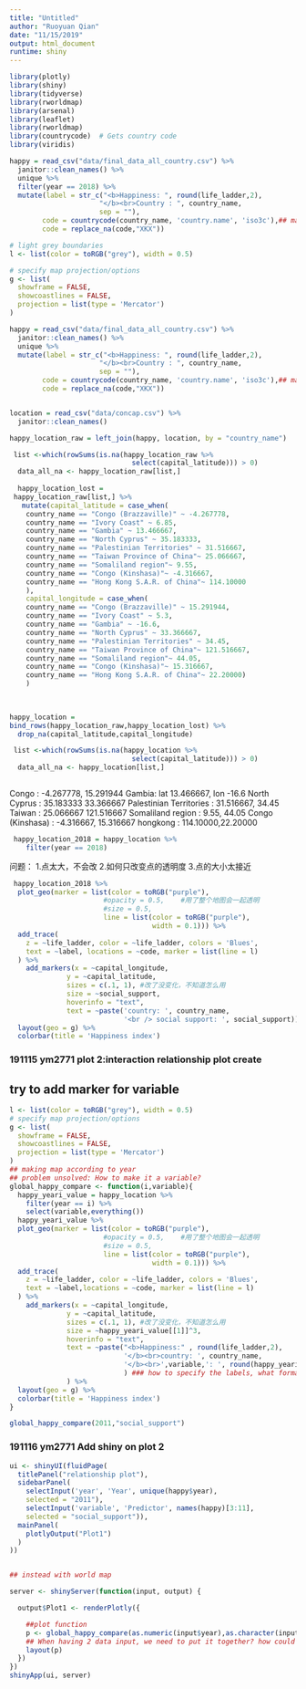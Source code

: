 ```yaml
---
title: "Untitled"
author: "Ruoyuan Qian"
date: "11/15/2019"
output: html_document
runtime: shiny
---
```


```r
library(plotly)
library(shiny)
library(tidyverse)
library(rworldmap)
library(arsenal)
library(leaflet)
library(rworldmap) 
library(countrycode)  # Gets country code 
library(viridis)
```

```r
happy = read_csv("data/final_data_all_country.csv") %>% 
  janitor::clean_names() %>% 
  unique %>% 
  filter(year == 2018) %>% 
  mutate(label = str_c("<b>Happiness: ", round(life_ladder,2), 
                      "</b><br>Country : ", country_name,
                      sep = ""),
        code = countrycode(country_name, 'country.name', 'iso3c'),## match code
        code = replace_na(code,"XKX"))

# light grey boundaries
l <- list(color = toRGB("grey"), width = 0.5)

# specify map projection/options
g <- list(
  showframe = FALSE,
  showcoastlines = FALSE,
  projection = list(type = 'Mercator')
)


```


```r
happy = read_csv("data/final_data_all_country.csv") %>% 
  janitor::clean_names() %>% 
  unique %>% 
  mutate(label = str_c("<b>Happiness: ", round(life_ladder,2), 
                      "</b><br>Country : ", country_name,
                      sep = ""),
        code = countrycode(country_name, 'country.name', 'iso3c'),## match code
        code = replace_na(code,"XKX"))


location = read_csv("data/concap.csv") %>% 
  janitor::clean_names() 

happy_location_raw = left_join(happy, location, by = "country_name")

 list <-which(rowSums(is.na(happy_location_raw %>% 
                              select(capital_latitude))) > 0)
  data_all_na <- happy_location_raw[list,] 
 
  happy_location_lost =  
 happy_location_raw[list,] %>% 
   mutate(capital_latitude = case_when(
    country_name == "Congo (Brazzaville)" ~ -4.267778,
    country_name == "Ivory Coast" ~ 6.85,
    country_name == "Gambia" ~ 13.466667,
    country_name == "North Cyprus" ~ 35.183333,
    country_name == "Palestinian Territories" ~ 31.516667,
    country_name == "Taiwan Province of China"~ 25.066667,
    country_name == "Somaliland region"~ 9.55,
    country_name == "Congo (Kinshasa)"~ -4.316667,
    country_name == "Hong Kong S.A.R. of China"~ 114.10000
    ),
    capital_longitude = case_when(
    country_name == "Congo (Brazzaville)" ~ 15.291944,
    country_name == "Ivory Coast" ~ 5.3,
    country_name == "Gambia" ~ -16.6,
    country_name == "North Cyprus" ~ 33.366667,
    country_name == "Palestinian Territories" ~ 34.45,
    country_name == "Taiwan Province of China"~ 121.516667,
    country_name == "Somaliland region"~ 44.05,
    country_name == "Congo (Kinshasa)"~ 15.316667,
    country_name == "Hong Kong S.A.R. of China"~ 22.20000)
    ) 
  

    
happy_location = 
bind_rows(happy_location_raw,happy_location_lost) %>% 
  drop_na(capital_latitude,capital_longitude)

 list <-which(rowSums(is.na(happy_location %>% 
                              select(capital_latitude))) > 0)
  data_all_na <- happy_location[list,]
  
```
Congo : -4.267778, 15.291944
Gambia: lat 13.466667,   lon -16.6
North Cyprus : 35.183333  33.366667
Palestinian Territories : 31.516667, 34.45
Taiwan : 25.066667 121.516667
Somaliland region : 9.55, 44.05
Congo (Kinshasa) : -4.316667, 15.316667
hongkong : 114.10000,22.20000
```r
 happy_location_2018 = happy_location %>% 
    filter(year == 2018)

```

问题：
1.点太大，不会改
2.如何只改变点的透明度
3.点的大小太接近
```r
 happy_location_2018 %>%
  plot_geo(marker = list(color = toRGB("purple"),
                       #opacity = 0.5,    #用了整个地图会一起透明
                       #size = 0.5,
                       line = list(color = toRGB("purple"),
                                   width = 0.1))) %>%  
  add_trace(
    z = ~life_ladder, color = ~life_ladder, colors = 'Blues',
    text = ~label, locations = ~code, marker = list(line = l)
  ) %>%
    add_markers(x = ~capital_longitude,
              y = ~capital_latitude,
              sizes = c(.1, 1), #改了没变化，不知道怎么用
              size = ~social_support,
              hoverinfo = "text",
              text = ~paste('country: ', country_name,
                            '<br /> social support: ', social_support)) %>%
  layout(geo = g) %>% 
  colorbar(title = 'Happiness index') 

```



### 191115 ym2771 plot 2:interaction relationship plot create

## try to add marker for variable
```r
l <- list(color = toRGB("grey"), width = 0.5)
# specify map projection/options
g <- list(
  showframe = FALSE,
  showcoastlines = FALSE,
  projection = list(type = 'Mercator')
)
## making map according to year
## problem unsolved: How to make it a variable?
global_happy_compare <- function(i,variable){
  happy_yeari_value = happy_location %>% 
    filter(year == i) %>% 
    select(variable,everything())
  happy_yeari_value %>%
  plot_geo(marker = list(color = toRGB("purple"),
                       #opacity = 0.5,    #用了整个地图会一起透明
                       #size = 0.5,
                       line = list(color = toRGB("purple"),
                                   width = 0.1))) %>%  
  add_trace(
    z = ~life_ladder, color = ~life_ladder, colors = 'Blues',
    text = ~label,locations = ~code, marker = list(line = l)
  ) %>%
    add_markers(x = ~capital_longitude,
              y = ~capital_latitude,
              sizes = c(.1, 1), #改了没变化，不知道怎么用
              size = ~happy_yeari_value[[1]]^3,
              hoverinfo = "text",
              text = ~paste("<b>Happiness:" , round(life_ladder,2),
                            '</b><br>country: ', country_name,
                            '</b><br>',variable,': ', round(happy_yeari_value[[1]],2)
                            ) ### how to specify the labels, what format?
              ) %>%
  layout(geo = g) %>% 
  colorbar(title = 'Happiness index')
}
```


```r
global_happy_compare(2011,"social_support")
```

### 191116  ym2771 Add shiny on plot 2

```r
ui <- shinyUI(fluidPage(
  titlePanel("relationship plot"),
  sidebarPanel(
    selectInput('year', 'Year', unique(happy$year),
    selected = "2011"),
    selectInput('variable', 'Predictor', names(happy)[3:11],
    selected = "social_support")),
  mainPanel(
    plotlyOutput("Plot1")
  )
))


## instead with world map 

server <- shinyServer(function(input, output) {

  output$Plot1 <- renderPlotly({

    ##plot function
    p <- global_happy_compare(as.numeric(input$year),as.character(input$variable)) 
    ## When having 2 data input, we need to put it together? how could we use it separatly?
    layout(p)
  })
})
shinyApp(ui, server)
```



















